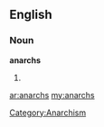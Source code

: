 ==English==

===Noun===
'''anarchs'''

# {{plural of|[[anarch]]}}

[[Category:Anarchism]]

[[ar:anarchs]]
[[my:anarchs]]